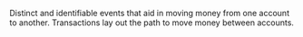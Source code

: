 Distinct and identifiable events that aid in moving money from one account to another.
Transactions lay out the path to move money between accounts.